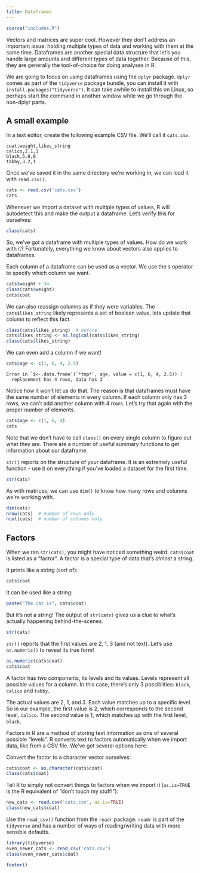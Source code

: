 ```yaml
---
title: Dataframes
---
```


```r
source("includes.R")
```

Vectors and matrices are super cool. 
However they don't address an important issue:
holding multiple types of data and working with them at the same time.
Dataframes are another special data structure that let's you
handle large amounts and different types of data together.
Because of this, they are generally the tool-of-choice
for doing analyses in R.

We are going to focus on using dataframes using the `dplyr` package.
`dplyr` comes as part of the `tidyverse` package bundle, 
you can install it with `install.packages("tidyverse")`.
It can take awhile to install this on Linux, 
so perhaps start the command in another window while we go through the non-dplyr parts.

## A small example

In a text editor, create the following example CSV file.
We'll call it `cats.csv`.

```
coat,weight,likes_string
calico,2.1,1
black,5.0,0
tabby,3.2,1
```

Once we've saved it in the same directory we're working in,
we can load it with `read.csv()`. 

```r
cats <- read.csv('cats.csv')
cats
```

Whenever we import a dataset with multiple types of values,
R will autodetect this and make the output a dataframe.
Let's verify this for ourselves:

```r
class(cats)
```

So, we've got a dataframe with multiple types of values.
How do we work with it?
Fortunately, everything we know about vectors also applies to dataframes.

Each column of a dataframe can be used as a vector.
We use the `$` operator to specify which column we want.

```r
cats$weight + 34
class(cats$weight)
cats$coat
```

We can also reassign columns as if they were variables.
The `cats$likes_string` likely represents a set of boolean value,
lets update that column to reflect this fact.

```r
class(cats$likes_string)  # before
cats$likes_string <- as.logical(cats$likes_string)
class(cats$likes_string)
```

We can even add a column if we want!

```r
cats$age <- c(1, 6, 4, 2.5)
```
```
Error in `$<-.data.frame`(`*tmp*`, age, value = c(1, 6, 4, 2.5)) : 
  replacement has 4 rows, data has 3
```

Notice how it won't let us do that.
The reason is that dataframes must have the same number of elements in every column.
If each column only has 3 rows, we can't add another column with 4 rows.
Let's try that again with the proper number of elements.

```r
cats$age <- c(1, 6, 4)
cats
```

Note that we don't have to call `class()` on every single column
to figure out what they are.
There are a number of useful summary functions to get information about our dataframe.

`str()` reports on the structure of your dataframe. 
It is an extremely useful function - 
use it on everything if you've loaded a dataset for the first time.

```r
str(cats)
```

As with matrices, we can use `dim()` to know how many rows and columns we're working with.

```r
dim(cats)
nrow(cats)  # number of rows only
ncol(cats)  # number of columns only
```

## Factors

When we ran `str(cats)`, you might have noticed something weird.
`cats$coat` is listed as a "factor". 
A factor is a special type of data that's *almost* a string.

It prints like a string (sort of):

```r
cats$coat
```

It can be used like a string:

```r
paste("The cat is", cats$coat)
```

But it's not a string!
The output of `str(cats)` gives us a clue to what's actually happening
behind-the-scenes.

```r
str(cats)
```

`str()` reports that the first values are 2, 1, 3 (and not text).
Let's use `as.numeric()` to reveal its true form!

```r
as.numeric(cats$coat)
cats$coat
```

A factor has two components, its levels and its values.
Levels represent all possible values for a column.
In this case, there's only 3 possiblities:
`black`, `calico` and `tabby`.

The actual values are 2, 1, and 3.
Each value matches up to a specific level.
So in our example, the first value is 2, which corresponds to the second level, `calico`.
The second value is 1, which matches up with the first level, `black`.

Factors in R are a method of storing text information 
as one of several possible "levels".
R converts text to factors automatically when we import data, like from a CSV file.
We've got several options here:

Convert the factor to a character vector ourselves:
```r
cats$coat <- as.character(cats$coat)
class(cats$coat)
```

Tell R to simply not convert things to factors when we import it
(`as.is=TRUE` is the R equivalent of "don't touch my stuff!"):
```r
new_cats <- read.csv('cats.csv', as.is=TRUE)
class(new_cats$coat)
```

Use the `read_csv()` function from the `readr` package.
`readr` is part of the `tidyverse` and has a number of ways of
reading/writing data with more sensible defaults.

```r
library(tidyverse)
even_newer_cats <- read_csv('cats.csv')
class(even_newer_cats$coat)
```

```r
footer()
```

